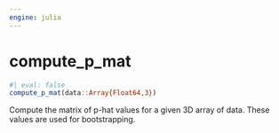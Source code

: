 ```yaml
---
engine: julia
---
```


# compute_p_mat {#sec-doc}
    

::: {.callout-note appearance="simple" title="docblock" collapse=false}    


```julia
#| eval: false
compute_p_mat(data::Array{Float64,3})

```

Compute the matrix of p-hat values for a given 3D array of data. These values are used for bootstrapping. 
 


:::
    

